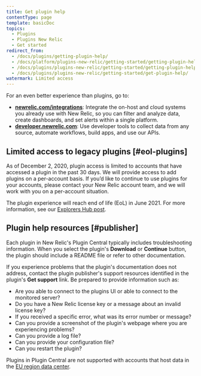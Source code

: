 ```yaml
---
title: Get plugin help
contentType: page
template: basicDoc
topics:
  - Plugins
  - Plugins New Relic
  - Get started
redirect_from:
  - /docs/plugins/getting-plugin-help/
  - /docs/platform/plugins-new-relic/getting-started/getting-plugin-help/
  - /docs/plugins/plugins-new-relic/getting-started/getting-plugin-help/
  - /docs/plugins/plugins-new-relic/getting-started/get-plugin-help/
watermark: Limited access
---
```


<Callout variant="important">
  For an even better experience than plugins, go to:

  * **[newrelic.com/integrations](https://newrelic.com/integrations)**: Integrate the on-host and cloud systems you already use with New Relic, so you can filter and analyze data, create dashboards, and set alerts within a single platform.
  * **[developer.newrelic.com](https://developer.newrelic.com)**: Use developer tools to collect data from any source, automate workflows, build apps, and use our APIs.
</Callout>

## Limited access to legacy plugins [#eol-plugins]

As of December 2, 2020, plugin access is limited to accounts that have accessed a plugin in the past 30 days. We will provide access to add plugins on a per-account basis. If you’d like to continue to use plugins for your accounts, please contact your New Relic account team, and we will work with you on a per-account situation.

The plugin experience will reach end of life (EoL) in June 2021. For more information, see our [Explorers Hub post](https://discuss.newrelic.com/t/first-notice-limiting-access-to-new-relic-plugins/121832).

## Plugin help resources [#publisher]

Each plugin in New Relic's Plugin Central typically includes troubleshooting information. When you select the plugin's **Download** or **Continue** button, the plugin should include a README file or refer to other documentation.

If you experience problems that the plugin's documentation does not address, contact the plugin publisher's support resources identified in the plugin's **Get support** link. Be prepared to provide information such as:

* Are you able to connect to the plugins UI or able to connect to the monitored server?
* Do you have a New Relic license key or a message about an invalid license key?
* If you received a specific error, what was its error number or message?
* Can you provide a screenshot of the plugin's webpage where you are experiencing problems?
* Can you provide a log file?
* Can you provide your configuration file?
* Can you restart the plugin?

Plugins in Plugin Central are not supported with accounts that host data in the [EU region data center](/docs/using-new-relic/welcome-new-relic/get-started/our-eu-us-region-data-centers).
